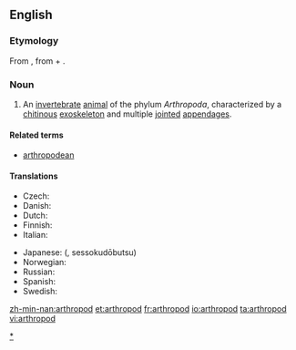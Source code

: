 ==English==
{{wikipedia}}

===Etymology===
From {{etyl|la}} {{term|arthropoda|lang=la}}, from {{etyl|grc}} {{term|ἄρθρον|joint|tr=arthron|sc=polytonic|lang=grc}}
+ {{term|πούς||foot|tr=pous|sc=polytonic|lang=grc}}.

===Noun===
{{en-noun|pl2=arthropodae}}

# An [[invertebrate]] [[animal]] of the phylum ''Arthropoda'', characterized by a [[chitin]]ous [[exoskeleton]] and multiple [[joint]]ed [[appendage]]s.

====Related terms====
* [[arthropodean]]

====Translations====
{{trans-top|animal of Arthropoda}}
* Czech: {{t-|cs|členovec|m}}
* Danish: {{t|da|leddyr}}
* Dutch: {{t|nl|geleedpotige}}
* Finnish: {{t-|fi|niveljalkainen}}
* Italian: {{t-|it|artropode}}
{{trans-mid}}
* Japanese: {{t-|ja|節足動物|sc=Jpan}} ({{t-|ja|せっそくどうぶつ|sc=Jpan}}, sessokudōbutsu)
* Norwegian: {{t|no|leddyr}}
* Russian: {{t|ru|членистоногое|tr=členistonógoje|n|sc=Cyrl}}
* Spanish: {{t+|es|artrópodo|m}}
* Swedish: {{t+|sv|leddjur|n}}
{{trans-bottom}}

[[Category:Arthropods|*]]

[[zh-min-nan:arthropod]]
[[et:arthropod]]
[[fr:arthropod]]
[[io:arthropod]]
[[ta:arthropod]]
[[vi:arthropod]]